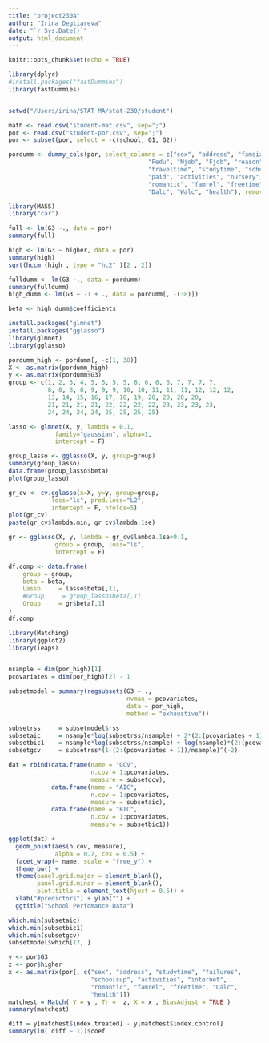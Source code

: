 ```yaml
---
title: "project230A"
author: "Irina Degtiareva"
date: "`r Sys.Date()`"
output: html_document
---
```


```r
knitr::opts_chunk$set(echo = TRUE)
```


```r
library(dplyr)
#install.packages("fastDummies")
library(fastDummies)


setwd("/Users/irina/STAT MA/stat-230/student")

math <- read.csv("student-mat.csv", sep=";")
por <- read.csv("student-por.csv", sep=";")
por <- subset(por, select = -c(school, G1, G2))

pordumm <- dummy_cols(por, select_columns = c("sex", "address", "famsize", "Pstatus", "Medu",
                                       "Fedu", "Mjob", "Fjob", "reason", "guardian", 
                                       "traveltime", "studytime", "schoolsup", "famsup", 
                                       "paid", "activities", "nursery", "higher", "internet", 
                                       "romantic", "famrel", "freetime", "goout", 
                                       "Dalc", "Walc", "health"), remove_first_dummy = TRUE)[ ,30:93]


```

```r
library(MASS)
library("car")

full <- lm(G3 ~., data = por)
summary(full)

high <- lm(G3 ~ higher, data = por)
summary(high)
sqrt(hccm (high , type = "hc2" )[2 , 2])

```

```r
fulldumm <- lm(G3 ~., data = pordumm)
summary(fulldumm)
high_dumm <- lm(G3 ~ -1 + ., data = pordumm[, -(38)])

beta <- high_dumm$coefficients
```

```r
install.packages("glmnet")
install.packages("gglasso")
library(glmnet)
library(gglasso)

pordumm_high <- pordumm[, -c(1, 38)]
X <- as.matrix(pordumm_high)
y <- as.matrix(pordumm$G3)
group <- c(1, 2, 3, 4, 5, 5, 5, 5, 6, 6, 6, 6, 7, 7, 7, 7,
           8, 8, 8, 8, 9, 9, 9, 10, 10, 11, 11, 11, 12, 12, 12,
           13, 14, 15, 16, 17, 18, 19, 20, 20, 20, 20, 
           21, 21, 21, 21, 22, 22, 22, 22, 23, 23, 23, 23,
           24, 24, 24, 24, 25, 25, 25, 25)

lasso <- glmnet(X, y, lambda = 0.1,
             family="gaussian", alpha=1,
             intercept = F)

group_lasso <- gglasso(X, y, group=group)
summary(group_lasso)
data.frame(group_lasso$beta)
plot(group_lasso)

gr_cv <- cv.gglasso(x=X, y=y, group=group, 
            loss="ls", pred.loss="L2", 
            intercept = F, nfolds=5)
plot(gr_cv)
paste(gr_cv$lambda.min, gr_cv$lambda.1se)

gr <- gglasso(X, y, lambda = gr_cv$lambda.1se+0.1,
             group = group, loss="ls",
             intercept = F)

df.comp <- data.frame(
    group = group, 
    beta = beta,
    Lasso     = lasso$beta[,1],
    #Group     = group_lasso$beta[,1]
    Group     = gr$beta[,1]
)
df.comp
```

```r
library(Matching)
library(ggplot2)
library(leaps)


nsample = dim(por_high)[1]
pcovariates = dim(por_high)[2] - 1

subsetmodel = summary(regsubsets(G3 ~ ., 
                                 nvmax = pcovariates, 
                                 data = por_high,
                                 method = "exhaustive"))

subsetrss     = subsetmodel$rss
subsetaic     = nsample*log(subsetrss/nsample) + 2*(2:(pcovariates + 1))
subsetbic1    = nsample*log(subsetrss/nsample) + log(nsample)*(2:(pcovariates + 1))
subsetgcv     = subsetrss*(1-(2:(pcovariates + 1))/nsample)^(-2)

dat = rbind(data.frame(name = "GCV",
                       n.cov = 1:pcovariates,
                       measure = subsetgcv),
            data.frame(name = "AIC",
                       n.cov = 1:pcovariates,
                       measure = subsetaic),
            data.frame(name = "BIC",
                       n.cov = 1:pcovariates,
                       measure = subsetbic1))
```

```r
ggplot(dat) + 
  geom_point(aes(n.cov, measure), 
             alpha = 0.7, cex = 0.5) + 
  facet_wrap(~ name, scale = "free_y") +
  theme_bw() + 
  theme(panel.grid.major = element_blank(),
        panel.grid.minor = element_blank(),
        plot.title = element_text(hjust = 0.5)) +
  xlab("#predictors") + ylab("") +
  ggtitle("School Perfomance Data")
```
```r
which.min(subsetaic)
which.min(subsetbic1)
which.min(subsetgcv)
subsetmodel$which[17, ]
```


```r
y <- por$G3
z <- por$higher
x <- as.matrix(por[, c("sex", "address", "studytime", "failures", 
                       "schoolsup", "activities", "internet", 
                       "romantic", "famrel", "freetime", "Dalc", 
                       "health")])
matchest = Match( Y = y , Tr =  z, X = x , BiasAdjust = TRUE )
summary(matchest)

diff = y[matchest$index.treated] - y[matchest$index.control]
summary(lm( diff ~ 1))$coef
```

